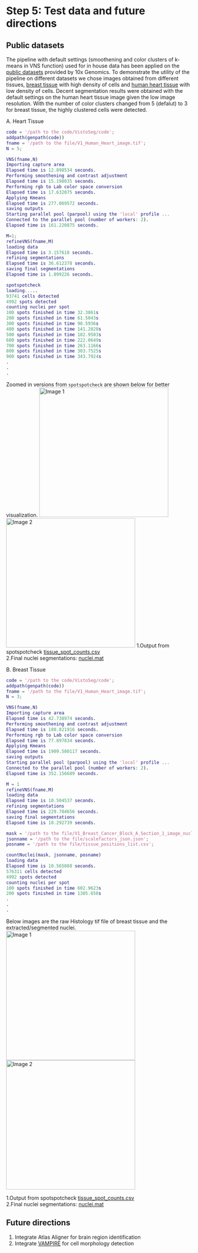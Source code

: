 # Step 5: Test data and future directions

## Public datasets

The pipeline with default settings (smoothening and color clusters of k-means in VNS function) used for in house data has been applied on the [public datasets](https://support.10xgenomics.com/spatial-gene-expression/datasets) provided by 10x Genomics. To demonstrate the utility of the pipeline on different datasets we chose images obtained from different tissues, [breast tissue](https://support.10xgenomics.com/spatial-gene-expression/datasets/1.1.0/V1_Breast_Cancer_Block_A_Section_1) with high density of cells and [human heart tissue](https://support.10xgenomics.com/spatial-gene-expression/datasets/1.1.0/V1_Human_Heart) with low density of cells. Decent segmentation results were obtained with the default settings on the human heart tissue image given the low image resolution. With the number of color clusters changed from 5 (defalut) to 3 for breast tissue, the highly clustered cells were detected.

A. Heart Tissue

```Matlab
code = '/path to the code/VistoSeg/code';
addpath(genpath(code))
fname = '/path to the file/V1_Human_Heart_image.tif';
N = 5;

VNS(fname,N)
Importing capture area
Elapsed time is 12.898534 seconds.
Performing smoothening and contrast adjustment
Elapsed time is 15.198035 seconds.
Performing rgb to Lab color space conversion
Elapsed time is 17.632075 seconds.
Applying Kmeans
Elapsed time is 277.069572 seconds.
saving outputs
Starting parallel pool (parpool) using the 'local' profile ...
Connected to the parallel pool (number of workers: 2).
Elapsed time is 161.220875 seconds.

M=1;
refineVNS(fname,M)
loading data
Elapsed time is 3.157618 seconds.
refining segmentations
Elapsed time is 36.612378 seconds.
saving final segmentations
Elapsed time is 1.899226 seconds.

spotspotcheck
loading.....
93741 cells detected
4992 spots detected
counting nuclei per spot
100 spots finished in time 32.3861s
200 spots finished in time 61.5043s
300 spots finished in time 98.5936s
400 spots finished in time 141.2028s
500 spots finished in time 182.9503s
600 spots finished in time 222.0649s
700 spots finished in time 263.1166s
800 spots finished in time 303.7525s
900 spots finished in time 343.7924s
.
.
.
```

Zoomed in versions from `spotspotcheck` are shown below for better visualization.
<img src="images/human_heart_HE.png" title="Image 1" width="350"/> <img src="images/human_heart_BW.png" title="Image 2" width="350"/> 
  1.Output from spotspotcheck [tissue_spot_counts.csv](https://github.com/LieberInstitute/VistoSeg/blob/main/pipeline_outputs/spotspotcheck/tissue_spot_counts_heart.csv)  
  2.Final nuclei segmentations: [nuclei.mat](https://github.com/LieberInstitute/VistoSeg/blob/main/pipeline_outputs/refineVNS/V1_Human_Heart_image_nuclei.mat)

B. Breast Tissue

```Matlab
code = '/path to the code/VistoSeg/code';
addpath(genpath(code))
fname = '/path to the file/V1_Human_Heart_image.tif';
N = 3;

VNS(fname,N)
Importing capture area
Elapsed time is 42.738974 seconds.
Performing smoothening and contrast adjustment
Elapsed time is 180.821916 seconds.
Performing rgb to Lab color space conversion
Elapsed time is 77.897834 seconds.
Applying Kmeans
Elapsed time is 1909.580117 seconds.
saving outputs
Starting parallel pool (parpool) using the 'local' profile ...
Connected to the parallel pool (number of workers: 2).
Elapsed time is 352.156689 seconds.

M = 1
refineVNS(fname,M)
loading data
Elapsed time is 10.504537 seconds.
refining segmentations
Elapsed time is 229.784656 seconds.
saving final segmentations
Elapsed time is 18.292739 seconds.

mask = '/path to the file/V1_Breast_Cancer_Block_A_Section_1_image_nuclei.mat';
jsonname = '/path to the file/scalefactors_json.json';
posname = '/path to the file/tissue_positions_list.csv';

countNuclei(mask, jsonname, posname)
loading data
Elapsed time is 10.565088 seconds.
576311 cells detected
4992 spots detected
counting nuclei per spot
100 spots finished in time 602.9623s
200 spots finished in time 1305.658s
.
.
.
```
Below images are the raw Histology tif file of breast tissue and the extracted/segmented nuclei. 
<img src="images/tissue_hires_image.png" title="Image 1" width="350"/> <img src="images/Breast_nuclei.png" title="Image 2" width="350"/> 

  1.Output from spotspotcheck [tissue_spot_counts.csv](https://github.com/LieberInstitute/VistoSeg/blob/main/pipeline_outputs/spotspotcheck/tissue_spot_counts_breast.csv)  
  2.Final nuclei segmentations: [nuclei.mat](https://github.com/LieberInstitute/VistoSeg/blob/main/pipeline_outputs/refineVNS/V1_Human_Heart_image_nuclei.mat)

## Future directions

1. Integrate Atlas Aligner for brain region identification
2. Integrate [VAMPIRE](https://www.nature.com/articles/srep18437) for cell morphology detection

